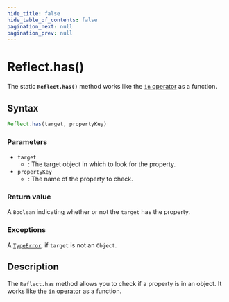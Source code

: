 ```yaml
---
hide_title: false
hide_table_of_contents: false
pagination_next: null
pagination_prev: null
---
```

# Reflect.has()

The static **`Reflect.has()`** method works like the [`in` operator](https://developer.mozilla.org/docs/Web/JavaScript/Reference/Operators/in)
as a function.

## Syntax

```js
Reflect.has(target, propertyKey)
```

### Parameters

- `target`
  - : The target object in which to look for the property.
- `propertyKey`
  - : The name of the property to check.

### Return value

A `Boolean` indicating whether or not the `target`
has the property.

### Exceptions

A [`TypeError`](../../globals/TypeError/TypeError.md), if `target` is not an
`Object`.

## Description

The `Reflect.has` method allows you to check if a property is in an object.
It works like the [`in` operator](https://developer.mozilla.org/docs/Web/JavaScript/Reference/Operators/in)
as a function.
